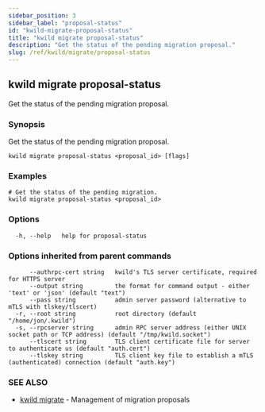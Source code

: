 ```yaml
---
sidebar_position: 3
sidebar_label: "proposal-status"
id: "kwild-migrate-proposal-status"
title: "kwild migrate proposal-status"
description: "Get the status of the pending migration proposal."
slug: /ref/kwild/migrate/proposal-status
---
```


## kwild migrate proposal-status

Get the status of the pending migration proposal.

### Synopsis

Get the status of the pending migration proposal.

```
kwild migrate proposal-status <proposal_id> [flags]
```

### Examples

```
# Get the status of the pending migration.
kwild migrate proposal-status <proposal_id>
```

### Options

```
  -h, --help   help for proposal-status
```

### Options inherited from parent commands

```
      --authrpc-cert string   kwild's TLS server certificate, required for HTTPS server
      --output string         the format for command output - either 'text' or 'json' (default "text")
      --pass string           admin server password (alternative to mTLS with tlskey/tlscert)
  -r, --root string           root directory (default "/home/jon/.kwild")
  -s, --rpcserver string      admin RPC server address (either UNIX socket path or TCP address) (default "/tmp/kwild.socket")
      --tlscert string        TLS client certificate file for server to authenticate us (default "auth.cert")
      --tlskey string         TLS client key file to establish a mTLS (authenticated) connection (default "auth.key")
```

### SEE ALSO

* [kwild migrate](/docs/ref/kwild/migrate)	 - Management of migration proposals

